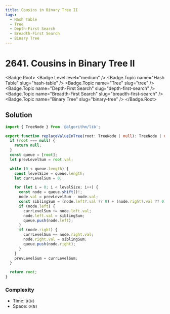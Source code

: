 ```yaml
---
title: Cousins in Binary Tree II
tags:
  - Hash Table
  - Tree
  - Depth-First Search
  - Breadth-First Search
  - Binary Tree
---
```


# 2641. Cousins in Binary Tree II

<Badge.Root>
  <Badge.Level level="medium" />
  <Badge.Topic name="Hash Table" slug="hash-table" />
  <Badge.Topic name="Tree" slug="tree" />
  <Badge.Topic name="Depth-First Search" slug="depth-first-search" />
  <Badge.Topic name="Breadth-First Search" slug="breadth-first-search" />
  <Badge.Topic name="Binary Tree" slug="binary-tree" />
</Badge.Root>

## Solution

```typescript filename="solution.ts" copy
import { TreeNode } from '@algorithm/lib';

export function replaceValueInTree(root: TreeNode | null): TreeNode | null {
  if (root === null) {
    return null;
  }
  const queue = [root];
  let prevLevelSum = root.val;

  while (0 < queue.length) {
    const levelSize = queue.length;
    let currLevelSum = 0;

    for (let i = 0; i < levelSize; i++) {
      const node = queue.shift()!;
      node.val = prevLevelSum - node.val;
      const siblingSum = (node.left?.val ?? 0) + (node.right?.val ?? 0);
      if (node.left) {
        currLevelSum += node.left.val;
        node.left.val = siblingSum;
        queue.push(node.left);
      }
      if (node.right) {
        currLevelSum += node.right.val;
        node.right.val = siblingSum;
        queue.push(node.right);
      }
    }
    prevLevelSum = currLevelSum;
  }

  return root;
}
```

### Complexity

- Time: `O(N)`
- Space: `O(N)`

<ProblemLink
  codingSite="leetcode"
  href="https://leetcode.com/problems/cousins-in-binary-tree-ii"
  title="Cousins in Binary Tree II"
/>
